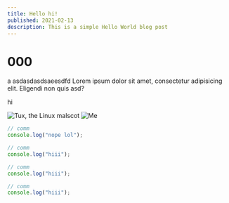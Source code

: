```yaml
---
title: Hello hi!
published: 2021-02-13
description: This is a simple Hello World blog post
---
```


# 000
a
asdasdasdsaeesdfd
Lorem ipsum dolor sit amet, consectetur adipisicing elit. Eligendi non quis
asd?

<Test/>
hi

 ![Tux, the Linux malscot](h_80,w_80/images/abc.svg)
 ![Me](h_80,w_80/images/test.jpg)
```ts
// comm
console.log("nope lol");
```
```ts
// comm
console.log("hiii");
```
```ts
// comm
console.log("hiii");
```
```ts
// comm
console.log("hiii");
```